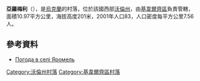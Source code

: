 {{coord|50|56|30|N|25|38|17|E|scale:30000|display=title}}

'''亞羅梅利'''（{{lang-uk|Яромель}}），是[[烏克蘭|烏克蘭]]的村落，位於該國西部[[沃倫州|沃倫州]]，由[[基韋爾齊區|基韋爾齊區]]負責管轄，面積10.97平方公里，海拔高度201米，2001年人口83，人口密度每平方公里7.56人。

==參考資料==
* [http://weather.in.ua/ua/volynskaja/29645 Погода в селі Яромель] {{Wayback|url=http://weather.in.ua/ua/volynskaja/29645 |date=20111219103259 }}

[[Category:沃倫州村落|Category:沃倫州村落]]
[[Category:基韋爾齊區村落|Category:基韋爾齊區村落]]


{{Volyn-geo-stub}}